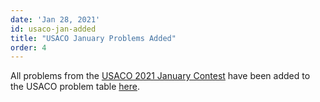 ```yaml
---
date: 'Jan 28, 2021'
id: usaco-jan-added
title: "USACO January Problems Added"
order: 4
---
```


All problems from the [USACO 2021 January Contest](http://www.usaco.org/index.php?page=jan21results) have been added to the USACO problem table [here](/general/usaco-monthlies).